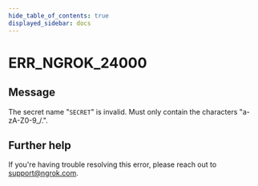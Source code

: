 ```yaml
---
hide_table_of_contents: true
displayed_sidebar: docs
---
```



# ERR_NGROK_24000

## Message

The secret name "`SECRET`" is invalid. Must only contain the characters "a-zA-Z0-9\_/.".

<ErrorDetails error="err_ngrok_24000" />

## Further help

If you're having trouble resolving this error, please reach out to [support@ngrok.com](mailto:support@ngrok.com?subject=Help%20with%20ERR_NGROK_24000).
